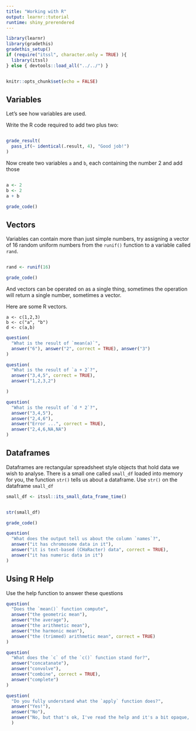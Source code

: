 ```yaml
---
title: "Working with R"
output: learnr::tutorial
runtime: shiny_prerendered
---
```


```r
library(learnr)
library(gradethis)
gradethis_setup()
if (require("itssl", character.only = TRUE) ){
  library(itssl)
} else { devtools::load_all("../../") }


knitr::opts_chunk$set(echo = FALSE)
```

## Variables

Let's see how variables are used.

Write the R code required to add two plus two:

```r

```
```r
grade_result(
  pass_if(~ identical(.result, 4), "Good job!")
)
```

Now create two variables `a` and `b`, each containing the number 2 and add those

```r

```
```r
a <- 2
b <- 2
a + b
```
```r
grade_code()
```

## Vectors

Variables can contain more than just simple numbers, try assigning a vector of 16 random uniform numbers from the `runif()` function to a variable called `rand`.

```r

```
```r
rand <- runif(16)
```
```r
grade_code()
```

And vectors can be operated on as a single thing, sometimes the operation will return a single number, sometimes a vector.

Here are some R vectors.
```
a <- c(1,2,3)
b <- c("a", "b")
d <- c(a,b)
```

```r
question(
  "What is the result of `mean(a)`",
  answer("6"), answer("2", correct = TRUE), answer("3")
)
```
```r
question(
  "What is the result of `a + 2`?",
  answer("3,4,5", correct = TRUE),
  answer("1,2,3,2")

)
```
```r
question(
  "What is the result of `d * 2`?",
  answer("3,4,5"),
  answer("2,4,6"),
  answer("Error ...", correct = TRUE),
  answer("2,4,6,NA,NA")
)

```

## Dataframes

Dataframes are rectangular spreadsheet style objects that hold data we wish to analyse. There is a small one called `small_df` loaded into memory for you, the function `str()` tells us about a dataframe. Use `str()` on the dataframe `small_df`

```r
small_df <- itssl::its_small_data_frame_time()
```
```r

```
```r
str(small_df)
```
```r
grade_code()
```

```r
question(
  "What does the output tell us about the column `names`?",
  answer("it has chromosome data in it"),
  answer("it is text-based (CHaRacter) data", correct = TRUE),
  answer("it has numeric data in it")
)
```

## Using R Help

Use the help function to answer these questions

```r
question(
  "Does the `mean()` function compute",
  answer("the geometric mean"),
  answer("the average"),
  answer("the arithmetic mean"),
  answer("the harmonic mean"),
  answer("the (trimmed) arithmetic mean", correct = TRUE)
)
```

```r
question(
  "What does the `c` of the `c()` function stand for?",
  answer("concatanate"),
  answer("convolve"),
  answer("combine", correct = TRUE),
  answer("complete")
)
```

```r
question(
  "Do you fully understand what the `apply` function does?",
  answer("Yes!"),
  answer("No"),
  answer("No, but that's ok, I've read the help and it's a bit opaque, but I think some googling will help", correct = TRUE)
  )

```


